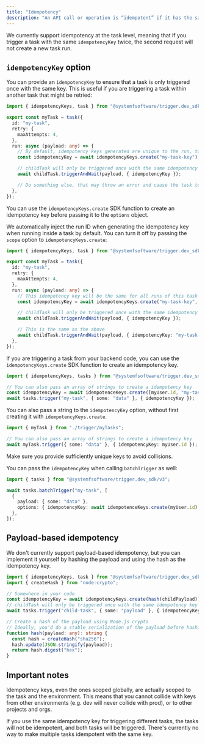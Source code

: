 ```yaml
---
title: "Idempotency"
description: "An API call or operation is “idempotent” if it has the same result when called more than once."
---
```


We currently support idempotency at the task level, meaning that if you trigger a task with the same `idempotencyKey` twice, the second request will not create a new task run.

## `idempotencyKey` option

You can provide an `idempotencyKey` to ensure that a task is only triggered once with the same key. This is useful if you are triggering a task within another task that might be retried:

```typescript
import { idempotencyKeys, task } from "@systemfsoftware/trigger.dev_sdk/v3";

export const myTask = task({
  id: "my-task",
  retry: {
    maxAttempts: 4,
  },
  run: async (payload: any) => {
    // By default, idempotency keys generated are unique to the run, to prevent retries from duplicating child tasks
    const idempotencyKey = await idempotencyKeys.create("my-task-key");

    // childTask will only be triggered once with the same idempotency key
    await childTask.triggerAndWait(payload, { idempotencyKey });

    // Do something else, that may throw an error and cause the task to be retried
  },
});
```

You can use the `idempotencyKeys.create` SDK function to create an idempotency key before passing it to the `options` object.

We automatically inject the run ID when generating the idempotency key when running inside a task by default. You can turn it off by passing the `scope` option to `idempotencyKeys.create`:

```typescript
import { idempotencyKeys, task } from "@systemfsoftware/trigger.dev_sdk/v3";

export const myTask = task({
  id: "my-task",
  retry: {
    maxAttempts: 4,
  },
  run: async (payload: any) => {
    // This idempotency key will be the same for all runs of this task
    const idempotencyKey = await idempotencyKeys.create("my-task-key", { scope: "global" });

    // childTask will only be triggered once with the same idempotency key
    await childTask.triggerAndWait(payload, { idempotencyKey });

    // This is the same as the above
    await childTask.triggerAndWait(payload, { idempotencyKey: "my-task-key" });
  },
});
```

If you are triggering a task from your backend code, you can use the `idempotencyKeys.create` SDK function to create an idempotency key.

```typescript
import { idempotencyKeys, tasks } from "@systemfsoftware/trigger.dev_sdk/v3";

// You can also pass an array of strings to create a idempotency key
const idempotencyKey = await idempotenceKeys.create([myUser.id, "my-task"]);
await tasks.trigger("my-task", { some: "data" }, { idempotencyKey });
```

You can also pass a string to the `idempotencyKey` option, without first creating it with `idempotencyKeys.create`.

```typescript
import { myTask } from "./trigger/myTasks";

// You can also pass an array of strings to create a idempotency key
await myTask.trigger({ some: "data" }, { idempotencyKey: myUser.id });
```

<Note>Make sure you provide sufficiently unique keys to avoid collisions.</Note>

You can pass the `idempotencyKey` when calling `batchTrigger` as well:

```typescript
import { tasks } from "@systemfsoftware/trigger.dev_sdk/v3";

await tasks.batchTrigger("my-task", [
  {
    payload: { some: "data" },
    options: { idempotencyKey: await idempotenceKeys.create(myUser.id) },
  },
]);
```

## Payload-based idempotency

We don't currently support payload-based idempotency, but you can implement it yourself by hashing the payload and using the hash as the idempotency key.

```typescript
import { idempotencyKeys, task } from "@systemfsoftware/trigger.dev_sdk/v3";
import { createHash } from "node:crypto";

// Somewhere in your code
const idempotencyKey = await idempotencyKeys.create(hash(childPayload));
// childTask will only be triggered once with the same idempotency key
await tasks.trigger("child-task", { some: "payload" }, { idempotencyKey });

// Create a hash of the payload using Node.js crypto
// Ideally, you'd do a stable serialization of the payload before hashing, to ensure the same payload always results in the same hash
function hash(payload: any): string {
  const hash = createHash("sha256");
  hash.update(JSON.stringify(payload));
  return hash.digest("hex");
}
```

## Important notes

Idempotency keys, even the ones scoped globally, are actually scoped to the task and the environment. This means that you cannot collide with keys from other environments (e.g. dev will never collide with prod), or to other projects and orgs.

If you use the same idempotency key for triggering different tasks, the tasks will not be idempotent, and both tasks will be triggered. There's currently no way to make multiple tasks idempotent with the same key.
